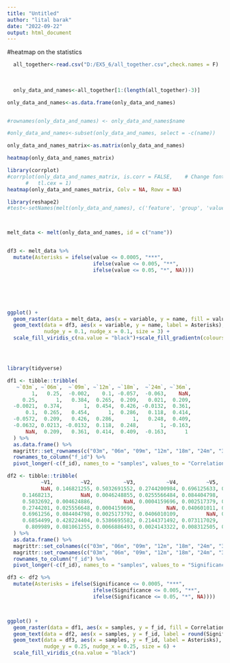 ```yaml
---
title: "Untitled"
author: "lital barak"
date: "2022-09-22"
output: html_document
---
```


 #heatmap on the statistics
```r

  all_together<-read.csv("D:/EX5_6/all_together.csv",check.names = F)
  
  
  
  only_data_and_names<-all_together[1:(length(all_together)-3)]

only_data_and_names<-as.data.frame(only_data_and_names)


#rownames(only_data_and_names) <- only_data_and_names$name

#only_data_and_names<-subset(only_data_and_names, select = -c(name))

only_data_and_names_matrix<-as.matrix(only_data_and_names)

heatmap(only_data_and_names_matrix)

library(corrplot)
#corrplot(only_data_and_names_matrix, is.corr = FALSE,    # Change font size of text labels
      #   tl.cex = 1)
heatmap(only_data_and_names_matrix, Colv = NA, Rowv = NA)

library(reshape2)
#test<-setNames(melt(only_data_and_names), c('feature', 'group', 'values'))



melt_data <- melt(only_data_and_names, id = c("name")) 


df3 <- melt_data %>% 
  mutate(Asterisks = ifelse(value <= 0.0005, "***",
                            ifelse(value <= 0.005, "**",
                            ifelse(value <= 0.05, "*", NA))))






ggplot() + 
  geom_raster(data = melt_data, aes(x = variable, y = name, fill = value)) +
  geom_text(data = df3, aes(x = variable, y = name, label = Asterisks),
            nudge_y = 0.1, nudge_x = 0.1, size = 3) +
  scale_fill_viridis_c(na.value = "black")+scale_fill_gradientn(colours=c("yellow","red"))





```

```r


library(tidyverse)

df1 <- tibble::tribble(
   ~`03m`, ~`06m`,  ~`09m`, ~`12m`, ~`18m`,  ~`24m`, ~`36m`,
        1,   0.25,  -0.002,    0.1, -0.057,  -0.063,    NaN,
     0.25,      1,   0.384,  0.265,  0.209,   0.021,  0.209,
  -0.0021,  0.374,       1,  0.454,  0.426, -0.0132,  0.361,
      0.1,  0.265,   0.454,      1,  0.286,   0.118,  0.414,
  -0.0572,  0.209,   0.426,  0.286,      1,   0.248,  0.409,
  -0.0632, 0.0213, -0.0132,  0.118,  0.248,       1, -0.163,
      NaN,  0.209,   0.361,  0.414,  0.409,  -0.163,      1
  ) %>%
  as.data.frame() %>% 
  magrittr::set_rownames(c("03m", "06m", "09m", "12m", "18m", "24m", "36m")) %>% 
  rownames_to_column("f_id") %>%
  pivot_longer(-c(f_id), names_to = "samples", values_to = "Correlation")

df2 <- tibble::tribble(
           ~V1,         ~V2,          ~V3,          ~V4,         ~V5,        ~V6,         ~V7,
           NaN, 0.146821255, 0.5032691552, 0.2744200984, 0.696125633, 0.68544985, 0.809989049,
     0.1468213,         NaN, 0.0046248855, 0.0255566484, 0.084404798,  0.4282244, 0.081061255,
     0.5032692, 0.004624886,          NaN, 0.0004159696, 0.002517379, 0.53866956, 0.006688649,
     0.2744201, 0.025556648, 0.0004159696,          NaN, 0.040601011, 0.21443715, 0.002414332,
     0.6961256, 0.084404798, 0.0025173792, 0.0406010109,         NaN, 0.07311703, 0.008312505,
     0.6854499, 0.428224404, 0.5386695582, 0.2144371492, 0.073117029,        NaN, 0.840898661,
      0.809989, 0.081061255, 0.0066886493, 0.0024143322, 0.008312505, 0.84089866,         NaN
  ) %>%
  as.data.frame() %>% 
  magrittr::set_colnames(c("03m", "06m", "09m", "12m", "18m", "24m", "36m")) %>% 
  magrittr::set_rownames(c("03m", "06m", "09m", "12m", "18m", "24m", "36m")) %>% 
  rownames_to_column("f_id") %>%
  pivot_longer(-c(f_id), names_to = "samples", values_to = "Significance")

df3 <- df2 %>% 
  mutate(Asterisks = ifelse(Significance <= 0.0005, "***",
                            ifelse(Significance <= 0.005, "**",
                            ifelse(Significance <= 0.05, "*", NA))))



ggplot() + 
  geom_raster(data = df1, aes(x = samples, y = f_id, fill = Correlation)) +
  geom_text(data = df2, aes(x = samples, y = f_id, label = round(Significance, 3))) +
  geom_text(data = df3, aes(x = samples, y = f_id, label = Asterisks),
            nudge_y = 0.25, nudge_x = 0.25, size = 6) +
  scale_fill_viridis_c(na.value = "black")
```

